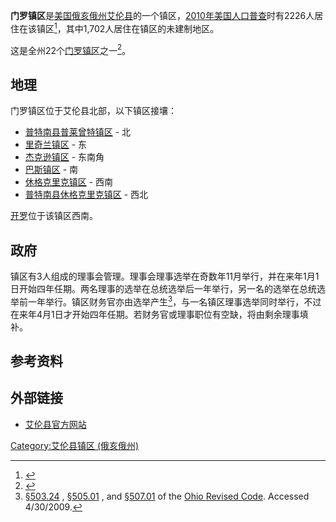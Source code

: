 {{Infobox settlement
|official_name            = 门罗镇区
|settlement_type          = [[镇区_(美国)|镇区]]
|nickname                 = 
|motto                    =

<!-- Images -->
|image_skyline            = Lincoln Highway and cornfield in Monroe Township.jpg
|imagesize                = 250px
|image_caption            =[[Lincoln_Highway|Lincoln Highway]]旁的玉米地
|image_flag               = 
|image_seal               =

<!-- Maps -->
|image_map                = Monroe Allen.PNG
|mapsize                  = 250px
|map_caption              = 门罗镇区在艾伦县的位置
|image_map1               = 
|mapsize1                 = 
|map_caption1             =

<!-- Location -->
|coordinates_display      = inline,title
|coordinates_region       = US-OH
|subdivision_type         = [[世界政區索引|国家]]
|subdivision_name         = [[美国|美国]]
|subdivision_type1        = [[美国行政区划|州份]]
|subdivision_name1        = [[俄亥俄州|俄亥俄州]]
|subdivision_type2        = [[俄亥俄州行政区划|县]]
|subdivision_name2        = [[艾伦县_(俄亥俄州)|艾伦县]]

<!-- Government -->
|government_footnotes     = 
|government_type          = 
|leader_title             = 
|leader_name              = 
|leader_title1            = 
|leader_name1             = 
|established_title        = 
|established_date         =

<!-- Area -->
|unit_pref                = Imperial
|area_footnotes           = 
|area_magnitude           = 
|area_total_km2           = 93.7
|area_land_km2            = 93.5
|area_water_km2           = 0.2
|area_total_sq_mi         = 
|area_land_sq_mi          = 
|area_water_sq_mi         =

<!-- Population -->
|population_as_of         = [[2010年美国人口普查|2010年]]
|population_footnotes     = 
|population_total         = 2226
|population_density_km2   = 23.8
|population_density_sq_mi =

<!-- General information -->
|timezone                 = [[北美东部时区|东部（EST）]]
|utc_offset               = -5
|timezone_DST             = EDT
|utc_offset_DST           = -4
|elevation_footnotes      = <ref name="GR3">{{cite web|url=http://geonames.usgs.gov|accessdate=2008-01-31|title=US Board on Geographic Names|publisher=[[United_States_Geological_Survey|United States Geological Survey]]|date=2007-10-25|archive-date=2012-02-12|archive-url=https://web.archive.org/web/20120212191832/http://geonames.usgs.gov/|dead-url=no}}</ref>
|elevation_m              = 244
|elevation_ft             = 801
|latd = 40 |latm = 51 |lats = 14 |latNS = N
|longd = 84 |longm = 2 |longs = 47 |longEW = W

<!-- Area/postal codes & others -->
|postal_code_type         = 
|postal_code              = 
|area_code                = 
|blank_name               = [[聯邦資料處理標準|FIPS代码]]
|blank_info               = 39-51282<ref name="GR2">{{cite web|url=http://factfinder2.census.gov|publisher=[[United_States_Census_Bureau|United States Census Bureau]]|accessdate=2008-01-31|title=American FactFinder|archive-date=2013-09-11|archive-url=https://web.archive.org/web/20130911234518/http://factfinder2.census.gov/|dead-url=no}}</ref>
|blank1_name              = [[地名信息系统|地名信息系统]]特征识别码
|blank1_info              = 1085696<ref name="GR3" />
|website                  = 
|footnotes                = 
}}
'''门罗镇区'''是[[美国|美国]][[俄亥俄州|俄亥俄州]][[艾伦县_(俄亥俄州)|艾伦县]]的一个镇区，[[2010年美国人口普查|2010年美国人口普查]]时有2226人居住在该镇区<ref name="Census 2010">{{cite web| url=http://factfinder2.census.gov/bkmk/table/1.0/en/DEC/10_DP/G001/0600000US3900351282| title=Geographic Identifiers: 2010 Demographic Profile Data (G001): Monroe township, Allen County, Ohio| publisher=U.S. Census Bureau, American Factfinder| accessdate=July 5, 2013| archive-date=2019-07-13| archive-url=https://web.archive.org/web/20190713015716/https://factfinder.census.gov/faces/tableservices/jsf/pages/productview.xhtml?src=bkmk| dead-url=no}}</ref>，其中1,702人居住在镇区的未建制地区。

这是全州22个[[门罗镇区_(俄亥俄州)|门罗镇区]]之一<ref>{{Cite web| title = Detailed map of Ohio| work = | publisher = [[United_States_Census_Bureau|United States Census Bureau]]| year = 2000| url = http://www2.census.gov/geo/maps/general_ref/cousub_outline/cen2k_pgsz/oh_cosub.pdf| format = PDF| accessdate = 2007-02-16| archive-date = 2007-03-16| archive-url = https://web.archive.org/web/20070316053708/http://www2.census.gov/geo/maps/general_ref/cousub_outline/cen2k_pgsz/oh_cosub.pdf| dead-url = no}}</ref>。

==地理==
门罗镇区位于艾伦县北部，以下镇区接壤：
*[[普莱曾特镇区_(俄亥俄州普特南县)|普特南县普莱曾特镇区]] - 北
*[[里奇兰镇区_(俄亥俄州艾伦县)|里奇兰镇区]] - 东
*[[杰克逊镇区_(俄亥俄州艾伦县)|杰克逊镇区]] - 东南角
*[[巴斯镇区_(俄亥俄州艾伦县)|巴斯镇区]] - 南
*[[休格克里克镇区_(俄亥俄州艾伦县)|休格克里克镇区]] - 西南
*[[休格克里克镇区_(俄亥俄州普特南县)|普特南县休格克里克镇区]] - 西北

[[开罗_(俄亥俄州)|开罗]]位于该镇区西南。

==政府==
镇区有3人组成的理事会管理。理事会理事选举在奇数年11月举行，并在来年1月1日开始四年任期。两名理事的选举在总统选举后一年举行，另一名的选举在总统选举前一年举行。镇区财务官亦由选举产生<ref>[http://codes.ohio.gov/orc/503.24 §503.24] {{Wayback|url=http://codes.ohio.gov/orc/503.24 |date=20090721175921 }}, [http://codes.ohio.gov/orc/505.01 §505.01] {{Wayback|url=http://codes.ohio.gov/orc/505.01 |date=20081231032851 }}, and [http://codes.ohio.gov/orc/507.01 §507.01] {{Wayback|url=http://codes.ohio.gov/orc/507.01 |date=20090721175216 }} of the [[Ohio_Revised_Code|Ohio Revised Code]]. Accessed 4/30/2009.</ref>，与一名镇区理事选举同时举行，不过在来年4月1日才开始四年任期。若财务官或理事职位有空缺，将由剩余理事填补。

==参考资料==
{{reflist}}

==外部链接==
*[http://www.co.allen.oh.us 艾伦县官方网站] {{Wayback|url=http://www.co.allen.oh.us/ |date=20170513195938 }}

{{Allen County, Ohio}}

[[Category:艾伦县镇区_(俄亥俄州)|Category:艾伦县镇区 (俄亥俄州)]]